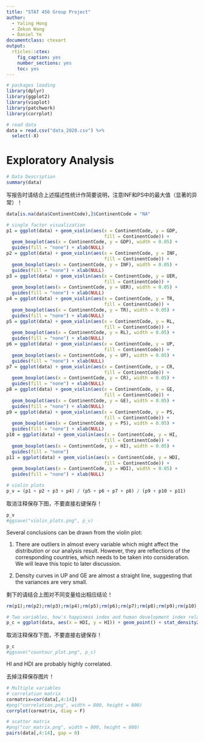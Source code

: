 ```yaml
---
title: "STAT 456 Group Project"
author:
  - Yaling Hong
  - Zekun Wang
  - Daniel Ye
documentclass: ctexart
output:
  rticles::ctex:
    fig_caption: yes
    number_sections: yes
    toc: yes
---
```


```r
# packages loading
library(dplyr)
library(ggplot2)
library(vioplot)
library(patchwork)
library(corrplot)
```

```r
# read data
data = read.csv("data_2020.csv") %>%
  select(-X)
```


# Exploratory Analysis

```r
# Data Description
summary(data)
```
写报告时请结合上述描述性统计作简要说明，注意INF和PS中的最大值（显著的异常）！

```r
data[is.na(data$ContinentCode),]$ContinentCode = "NA"
```


```r
# single factor visualization
p1 = ggplot(data) + geom_violin(aes(x = ContinentCode, y = GDP,
                                    fill = ContinentCode)) + 
  geom_boxplot(aes(x = ContinentCode, y = GDP), width = 0.05) +
  guides(fill = "none") + xlab(NULL)
p2 = ggplot(data) + geom_violin(aes(x = ContinentCode, y = INF,
                                    fill = ContinentCode)) + 
  geom_boxplot(aes(x = ContinentCode, y = INF), width = 0.05) +
  guides(fill = "none") + xlab(NULL)
p3 = ggplot(data) + geom_violin(aes(x = ContinentCode, y = UER,
                                    fill = ContinentCode)) + 
  geom_boxplot(aes(x = ContinentCode, y = UER), width = 0.05) +
  guides(fill = "none") + xlab(NULL)
p4 = ggplot(data) + geom_violin(aes(x = ContinentCode, y = TR,
                                    fill = ContinentCode)) + 
  geom_boxplot(aes(x = ContinentCode, y = TR), width = 0.05) +
  guides(fill = "none") + xlab(NULL)
p5 = ggplot(data) + geom_violin(aes(x = ContinentCode, y = RL,
                                    fill = ContinentCode)) + 
  geom_boxplot(aes(x = ContinentCode, y = RL), width = 0.05) +
  guides(fill = "none") + xlab(NULL)
p6 = ggplot(data) + geom_violin(aes(x = ContinentCode, y = UP,
                                    fill = ContinentCode)) + 
  geom_boxplot(aes(x = ContinentCode, y = UP), width = 0.05) +
  guides(fill = "none") + xlab(NULL)
p7 = ggplot(data) + geom_violin(aes(x = ContinentCode, y = CR,
                                    fill = ContinentCode)) + 
  geom_boxplot(aes(x = ContinentCode, y = CR), width = 0.05) +
  guides(fill = "none") + xlab(NULL)
p8 = ggplot(data) + geom_violin(aes(x = ContinentCode, y = GE,
                                    fill = ContinentCode)) + 
  geom_boxplot(aes(x = ContinentCode, y = GE), width = 0.05) +
  guides(fill = "none") + xlab(NULL)
p9 = ggplot(data) + geom_violin(aes(x = ContinentCode, y = PS,
                                    fill = ContinentCode)) + 
  geom_boxplot(aes(x = ContinentCode, y = PS), width = 0.05) +
  guides(fill = "none") + xlab(NULL)
p10 = ggplot(data) + geom_violin(aes(x = ContinentCode, y = HI,
                                    fill = ContinentCode)) + 
  geom_boxplot(aes(x = ContinentCode, y = HI), width = 0.05) +
  guides(fill = "none") 
p11 = ggplot(data) + geom_violin(aes(x = ContinentCode, y = HDI,
                                    fill = ContinentCode)) + 
  geom_boxplot(aes(x = ContinentCode, y = HDI), width = 0.05) +
  guides(fill = "none") + xlab(NULL)
```

```r
# violin plots
p_v = (p1 + p2 + p3 + p4) / (p5 + p6 + p7 + p8) / (p9 + p10 + p11)
```

取消注释保存下图，不要直接右键保存！

```r
p_v
#ggsave("violin_plots.png", p_v)
```

Several conclusions can be drawn from the violin plot:

1. There are outliers in almost every variable which might affect the distribution or our analysis result. However, they are reflections of the corresponding countries, which needs to be taken into consideration. We will leave this topic to later discussion.

2. Density curves in UP and GE are almost a straight line, suggesting that the variances are very small.

剩下的请结合上图对不同变量给出相应结论！

```r
rm(p1);rm(p2);rm(p3);rm(p4);rm(p5);rm(p6);rm(p7);rm(p8);rm(p9);rm(p10);rm(p11)
```



```r
# Two variables, how's happiness index and human development index related
p_c = ggplot(data, aes(x = HDI, y = HI)) + geom_point() + stat_density2d() 
```

取消注释保存下图，不要直接右键保存！

```r
p_c
#ggsave("countour_plot.png", p_c)
```

HI and HDI are probably highly correlated.

去掉注释保存图片！


```r
# Multiple variables
# correlation matrix
cormatrix=cor(data[,4:14])
#png("correlation.png", width = 800, height = 800)
corrplot(cormatrix, diag = F)
```

```r
# scatter matrix
#png("cor_matrix.png", width = 800, height = 800)
pairs(data[,4:14], gap = 0)
```

